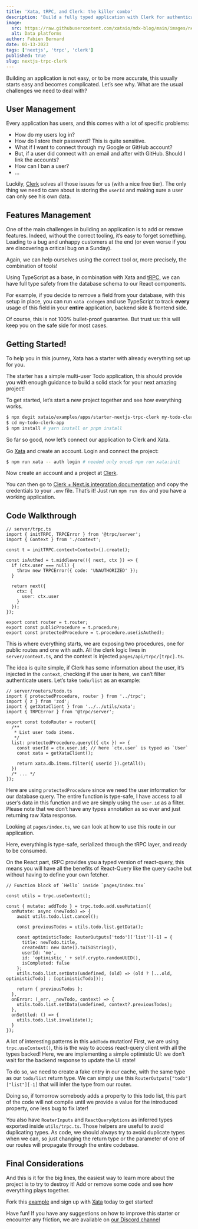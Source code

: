 ```yaml
---
title: 'Xata, tRPC, and Clerk: the killer combo'
description: 'Build a fully typed application with Clerk for authentication and tRPC for a robust stack.'
image:
  src: https://raw.githubusercontent.com/xataio/mdx-blog/main/images/nextjs-trpc-clerk.png
  alt: Data platforms
author: Fabien Bernard
date: 01-13-2023
tags: ['nextjs', 'trpc', 'clerk']
published: true
slug: nextjs-trpc-clerk
---
```


Building an application is not easy, or to be more accurate, this usually starts easy and becomes complicated. Let’s see why. What are the usual challenges we need to deal with?

## User Management

Every application has users, and this comes with a lot of specific problems:

- How do my users log in?
- How do I store their password? This is quite sensitive.
- What if I want to connect through my Google or GitHub account?
- But, if a user did connect with an email and after with GitHub. Should I link the accounts?
- How can I ban a user?
- …

Luckily, [Clerk](https://clerk.dev/) solves all those issues for us (with a nice free tier). The only thing we need to care about is storing the `userId` and making sure a user can only see his own data.

## Features Management

One of the main challenges in building an application is to add or remove features. Indeed, without the correct tooling, it’s easy to forget something. Leading to a bug and unhappy customers at the end (or even worse if you are discovering a critical bug on a Sunday).

Again, we can help ourselves using the correct tool or, more precisely, the combination of tools!

Using TypeScript as a base, in combination with Xata and [tRPC](http://trpc.io), we can have full type safety from the database schema to our React components.

For example, if you decide to remove a field from your database, with this setup in place, you can run `xata codegen` and use TypeScript to track **every** usage of this field in your **entire** application, backend side & frontend side.

Of course, this is not 100% bullet-proof guarantee. But trust us: this will keep you on the safe side for most cases.

## Getting Started!

To help you in this journey, Xata has a starter with already everything set up for you.

The starter has a simple multi-user Todo application, this should provide you with enough guidance to build a solid stack for your next amazing project!

To get started, let’s start a new project together and see how everything works.

```bash
$ npx degit xataio/examples/apps/starter-nextjs-trpc-clerk my-todo-clerk-app
$ cd my-todo-clerk-app
$ npm install # yarn install or pnpm install
```

So far so good, now let’s connect our application to Clerk and Xata.

Go [Xata](https://xata.io) and create an account. Login and connect the project:

```bash
$ npm run xata -- auth login # needed only once$ npm run xata:init
```

Now create an account and a project at [Clerk](https://clerk.dev).

You can then go to [Clerk + Next.js integration documentation](https://clerk.dev/docs/nextjs/set-environment-keys) and copy the credentials to your `.env` file. That’s it! Just run `npm run dev` and you have a working application.

## Code Walkthrough

```tsx
// server/trpc.ts
import { initTRPC, TRPCError } from '@trpc/server';
import { Context } from './context';

const t = initTRPC.context<Context>().create();

const isAuthed = t.middleware(({ next, ctx }) => {
  if (ctx.user === null) {
    throw new TRPCError({ code: 'UNAUTHORIZED' });
  }

  return next({
    ctx: {
      user: ctx.user
    }
  });
});

export const router = t.router;
export const publicProcedure = t.procedure;
export const protectedProcedure = t.procedure.use(isAuthed);
```

This is where everything starts, we are exposing two procedures, one for public routes and one with auth. All the clerk logic lives in `server/context.ts`, and the context is injected `pages/api/trpc/[trpc].ts`.

The idea is quite simple, if Clerk has some information about the user, it’s injected in the `context`, checking if the user is here, we can’t filter authenticate users. Let’s take `todo/list` as an example:

```tsx
// server/routers/todo.ts
import { protectedProcedure, router } from '../trpc';
import { z } from 'zod';
import { getXataClient } from '../../utils/xata';
import { TRPCError } from '@trpc/server';

export const todoRouter = router({
  /**
   * List user todo items.
   */
  list: protectedProcedure.query(({ ctx }) => {
    const userId = ctx.user.id; // here `ctx.user` is typed as `User`
    const xata = getXataClient();

    return xata.db.items.filter({ userId }).getAll();
  })
  /* ... */
});
```

Here are using `protectedProcedure` since we need the user information for our database query. The entire function is type-safe, I have access to all user’s data in this function and we are simply using the `user.id` as a filter. Please note that we don’t have any types annotation as so ever and just returning raw Xata response.

Looking at `pages/index.ts`, we can look at how to use this route in our application.

<ArticleImage
  src="https://raw.githubusercontent.com/xataio/mdx-blog/main/images/typings-trpc.png"
  width="909"
  height="293"
  alt="Typings"
  caption="Typings coming from tRPC"
  position="center"
/>

Here, everything is type-safe, serialized through the tRPC layer, and ready to be consumed.

On the React part, tRPC provides you a typed version of react-query, this means you will have all the benefits of React-Query like the query cache but without having to define your own fetcher.

```tsx
// Function block of `Hello` inside `pages/index.tsx`

const utils = trpc.useContext();

const { mutate: addTodo } = trpc.todo.add.useMutation({
  onMutate: async (newTodo) => {
    await utils.todo.list.cancel();

    const previousTodos = utils.todo.list.getData();

    const optimisticTodo: RouterOutputs['todo']['list'][-1] = {
      title: newTodo.title,
      createdAt: new Date().toISOString(),
      userId: 'me',
      id: 'optimistic_' + self.crypto.randomUUID(),
      isCompleted: false
    };
    utils.todo.list.setData(undefined, (old) => (old ? [...old, optimisticTodo] : [optimisticTodo]));

    return { previousTodos };
  },
  onError: (_err, _newTodo, context) => {
    utils.todo.list.setData(undefined, context?.previousTodos);
  },
  onSettled: () => {
    utils.todo.list.invalidate();
  }
});
```

A lot of interesting patterns in this `addTodo` mutation! First, we are using `trpc.useContext()`, this is the way to access react-query client with all the types backed! Here, we are implementing a simple optimistic UI: we don’t wait for the backend response to update the UI state!

To do so, we need to create a fake entry in our cache, with the same type as our `todo/list` return type. We can simply use this `RouterOutputs["todo"]["list"][-1]` that will infer the type from our router.

Doing so, if tomorrow somebody adds a property to this todo list, this part of the code will not compile until we provide a value for the introduced property, one less bug to fix later!

You also have `RouterInputs` and `ReactQueryOptions` as inferred types exported inside `utils/trpc.ts`. Those helpers are useful to avoid duplicating types. As code, we should always try to avoid duplicate types when we can, so just changing the return type or the parameter of one of our routes will propagate through the entire codebase.

## Final Considerations

And this is it for the big lines, the easiest way to learn more about the project is to try to destroy it! Add or remove some code and see how everything plays together.

Fork this [example](https://github.com/xataio/examples/tree/main/apps/starter-nextjs-trpc-clerk) and sign up with [Xata](https://xata.io) today to get started!

Have fun! If you have any suggestions on how to improve this starter or encounter any friction, we are available on [our Discord channel](https://xata.io/discord)
